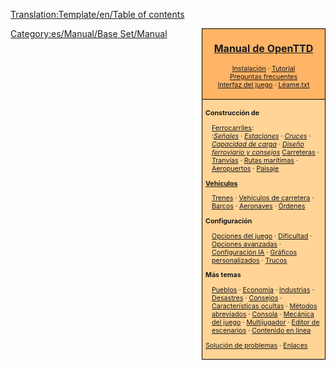 <noinclude>[[Translation:Template/en/Table of contents]]</noinclude>
<div style="float:right; padding-left:12px; background:#ffffff;">
<div style="border:1px solid #000000; background:#ffb466; padding:5px; -moz-border-radius-topleft:5px; -moz-border-radius-topright:5px; font-size: 12pt;">
<center><strong><font size="3">[[es/Manual/Main Page|Manual de OpenTTD]]</font></strong></center>
<div style="font-size: 8pt; text-align: center;">
[[es/Manual/Instalación|Instalación]] &middot; 
[[es/Manual/Tutorial/Tutorial|Tutorial]]<br />
[[es/Archive/Community/Preguntas frecuentes|Preguntas frecuentes]]<br /> 
[[es/Manual/Interfaz del juego|Interfaz del juego]] &middot; 
[[es/Léame.txt|Léame.txt]]
</div>
</div>
<div style="border:1px solid black; border-top-width: 0px; background:#ffd496; padding:5px; -moz-border-radius-bottomleft:5px; -moz-border-radius-bottomright:8px; font-size: 8pt;">

<div style="width: 186px">
'''Construcción de'''
<div style="margin-left:10px;">
[[es/Manual/Construcción de ferrocarriles|Ferrocarriles]]: <br />
:''[[es/Manual/Señales|Señales]]'' &middot; ''[[es/Manual/Estaciones de tren|Estaciones]]'' &middot; ''[[es/Community/Junctionary/Main Page|Cruces]]'' &middot; ''[[es/Community/Capacidad de carga de redes ferroviarias|Capacidad de carga]]'' &middot; ''[[es/Community/Diseño ferroviario|Diseño ferroviario y consejos]]''
[[es/Manual/Construcción de carreteras|Carreteras]] &middot; [[es/Manual/Tranvías|Tranvías]] &middot; [[es/Manual/Construir rutas marítimas|Rutas marítimas]] &middot; [[es/Manual/Construcción de aeropuertos|Aeropuertos]] &middot; [[es/Manual/Paisaje|Paisaje]]
</div>
</div>

<div style="width: 186px">
'''[[es/Manual/Vehículos|Vehículos]]'''
<div style="margin-left:10px;">
[[es/Manual/Trenes|Trenes]] &middot; [[es/Manual/Vehículos de carretera|Vehículos de carretera]] &middot; [[es/Manual/Barcos|Barcos]] &middot;
[[es/Manual/Aeronaves|Aeronaves]] &middot; [[es/Manual/Órdenes|Órdenes]]
</div>
</div>

<div style="width: 186px">
'''Configuración'''
<div style="margin-left:10px;">
[[es/Manual/Opciones del Juego|Opciones del juego]] &middot; [[es/Archive/Manual/Settings/Dificultad|Dificultad]] &middot; [[es/Archive/Manual/Settings/Opciones avanzadas|Opciones avanzadas]] &middot; 
[[es/Manual/Configuración IA|Configuración IA]] &middot; [[es/Manual/NewGRF|Gráficos personalizados]] &middot; [[es/Manual/Trucos|Trucos]]
</div>
</div>

<div style="width: 186px">
'''Más temas'''<br />
<div style="margin-left:10px;">
[[es/Manual/Pueblo|Pueblos]] &middot; [[es/Manual/Economía|Economía]] &middot; [[es/Manual/Industrias|Industrias]] &middot; 
[[es/Manual/Desastres|Desastres]] &middot; [[es/Manual/Consejos|Consejos]] &middot;
[[es/Manual/Características ocultas|Características ocultas]] &middot; 
[[es/Manual/Teclas de método abreviado|Métodos abreviados]] &middot;
[[es/Manual/Consola|Consola]] &middot; [[es/Manual/Game Mechanics/Main Page|Mecánica del juego]] &middot;
[[es/Manual/Multijugador|Multijugador]] &middot; [[es/Manual/Editor de escenarios|Editor de escenarios]] &middot;
[[es/Manual/Contenido online|Contenido en línea]]
</div>
</div>

[[es/Archive/Manual/Solución de problemas|Solución de problemas]] &middot; [[es/Archive/Lists/Enlaces|Enlaces]]
</div>
</div>
<includeonly>[[Category:es/Manual/Base Set/Manual]]</includeonly>